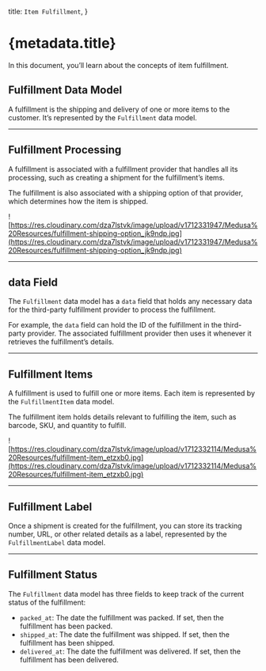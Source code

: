   title: `Item Fulfillment`,
}

# {metadata.title}

In this document, you’ll learn about the concepts of item fulfillment.

## Fulfillment Data Model

A fulfillment is the shipping and delivery of one or more items to the customer. It’s represented by the `Fulfillment` data model.

---

## Fulfillment Processing

A fulfillment is associated with a fulfillment provider that handles all its processing, such as creating a shipment for the fulfillment’s items.

The fulfillment is also associated with a shipping option of that provider, which determines how the item is shipped.

![https://res.cloudinary.com/dza7lstvk/image/upload/v1712331947/Medusa%20Resources/fulfillment-shipping-option_jk9ndp.jpg](https://res.cloudinary.com/dza7lstvk/image/upload/v1712331947/Medusa%20Resources/fulfillment-shipping-option_jk9ndp.jpg)

---

## data Field

The `Fulfillment` data model has a `data` field that holds any necessary data for the third-party fulfillment provider to process the fulfillment.

For example, the `data` field can hold the ID of the fulfillment in the third-party provider. The associated fulfillment provider then uses it whenever it retrieves the fulfillment’s details. 

---

## Fulfillment Items

A fulfillment is used to fulfill one or more items. Each item is represented by the `FulfillmentItem` data model.

The fulfillment item holds details relevant to fulfilling the item, such as barcode, SKU, and quantity to fulfill.

![https://res.cloudinary.com/dza7lstvk/image/upload/v1712332114/Medusa%20Resources/fulfillment-item_etzxb0.jpg](https://res.cloudinary.com/dza7lstvk/image/upload/v1712332114/Medusa%20Resources/fulfillment-item_etzxb0.jpg)

---

## Fulfillment Label

Once a shipment is created for the fulfillment, you can store its tracking number, URL, or other related details as a label, represented by the `FulfillmentLabel` data model.

---

## Fulfillment Status

The `Fulfillment` data model has three fields to keep track of the current status of the fulfillment:

- `packed_at`: The date the fulfillment was packed. If set, then the fulfillment has been packed.
- `shipped_at`: The date the fulfillment was shipped. If set, then the fulfillment has been shipped.
- `delivered_at`: The date the fulfillment was delivered. If set, then the fulfillment has been delivered.
